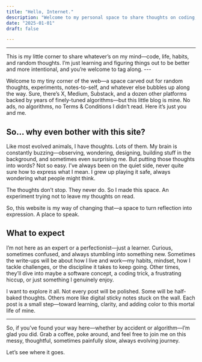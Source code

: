 ```yaml
---
title: "Hello, Internet."
description: "Welcome to my personal space to share thoughts on coding, life, habits, and the journey of learning. Join me as I explore, reflect, and grow one step at a time."
date: "2025-01-01"
draft: false

---
```


---


<Callout type="tldr" title="TL;DR:">
This is my little corner to share whatever’s on my mind—code, life, habits, and random thoughts. I’m just learning and figuring things out to be better and more intentional, and you’re welcome to tag along.
</Callout>
---

Welcome to my tiny corner of the web—a space carved out for random thoughts, experiments, notes-to-self, and whatever else bubbles up along the way. Sure, there’s X, Medium, Substack, and a dozen other platforms backed by years of finely-tuned algorithms—but this little blog is mine. No ads, no algorithms, no Terms & Conditions I didn’t read. Here it’s just you and me.

## So... why even bother with this site?

Like most evolved animals, I have thoughts. Lots of them. My brain is constantly buzzing—observing, wondering, designing, building stuff in the background, and sometimes even surprising me. But putting those thoughts into words? Not so easy. I’ve always been on the quiet side, never quite sure how to express what I mean. I grew up playing it safe, always wondering what people might think.

<Callout type="tldr" title="Still," icon={false}>
   The thoughts don’t stop. They never do. So I made this space. An experiment trying not to leave my thoughts on read.
</Callout>


So, this website is my way of changing that—a space to turn reflection into expression. A place to speak.


## What to expect

I’m not here as an expert or a perfectionist—just a learner. Curious, sometimes confused, and always stumbling into something new. Sometimes the write-ups will be about how I live and work—my habits, mindset, how I tackle challenges, or the discipline it takes to keep going. Other times, they’ll dive into maybe a software concept, a coding trick, a frustrating hiccup, or just something I genuinely enjoy.

I want to explore it all. Not every post will be polished. Some will be half-baked thoughts. Others more like digital sticky notes stuck on the wall. Each post is a small step—toward learning, clarity, and adding color to this mortal life of mine.

---

So, if you’ve found your way here—whether by accident or algorithm—I’m glad you did. Grab a coffee, poke around, and feel free to join me on this messy, thoughtful, sometimes painfully slow, always evolving journey.


Let’s see where it goes.
